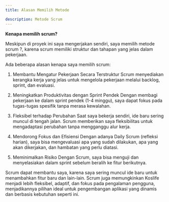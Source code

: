 ---
title: Alasan Memilih Metode

description: Metode Scrum
---

**Kenapa memilih scrum?**

Meskipun di proyek ini saya mengerjakan sendiri, saya memilih metode scrum ?, karena scrum memiliki struktur dan tahapan yang jelas dalam pekerjaan.

Ada beberapa alasan kenapa saya memilih scrum:

1. Membantu Mengatur Pekerjaan Secara Terstruktur
Scrum menyediakan kerangka kerja yang jelas untuk mengelola pekerjaan melalui backlog, sprint, dan evaluasi.

2. Meningkatkan Produktivitas dengan Sprint Pendek
Dengan membagi pekerjaan ke dalam sprint pendek (1-4 minggu), saya dapat fokus pada tugas-tugas spesifik tanpa merasa kewalahan.

3. Fleksibel terhadap Perubahan
Saat saya bekerja sendiri, ide baru sering muncul di tengah jalan. Scrum memberikan saya fleksibilitas untuk mengadaptasi perubahan tanpa mengganggu alur kerja.

4. Mendorong Fokus dan Efisiensi
Dengan adanya Daily Scrum (refleksi harian), saya bisa mengevaluasi apa yang sudah dilakukan, apa yang akan dikerjakan, dan hambatan yang perlu diatasi.

5. Meminimalkan Risiko
Dengan Scrum, saya bisa menguji dan menyelasiakan dalam sprint sebelum beralih ke fitur berikutnya.

Scrum dapat membantu saya, karena saya sering muncul ide baru untuk menambahkan fitur baru dan lain-lain. Scrum  juga memungkinkan Koslife menjadi lebih fleksibel, adaptif, dan fokus pada pengalaman pengguna, menjadikannya pilihan ideal untuk pengembangan aplikasi yang dinamis dan berbasis kebutuhan seperti ini.
